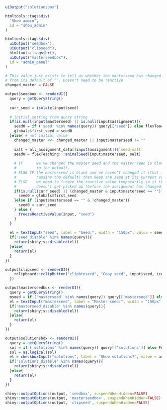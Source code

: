
```r

uiOutput("solutionsbox")

htmltools::tags$div(
  "Show admin",
  id = "show_admin"
)

htmltools::tags$div(
  uiOutput("seedbox"),
  uiOutput("clipseed"),
  htmltools::tags$hr(),
  uiOutput("masterseedbox"),
  id = "admin_panel"
)

```

```r
# This value just exists to tell us whether the masterseed has changed
# from its default of "". Doesn't need to be reactive
changed_master = FALSE

output$seedbox <- renderUI({
  query = getQueryString()
  
  curr_seed = isolate(input$seed)
  
  # initial setting from query string
  if(is.null(input$masterseed) || is.null(input$assignment)){
    seed0 = if ('seed' %in% names(query)) query[['seed']] else flexTeaching::pkg_options()$initial_seed
    globals$first_seed = seed0
  }else{ # not initial value
    changed_master <<- changed_master || input$masterseed != ""
    
    salt = all_assignment_data[[input$assignment]]$`seed-salt`
    seed0 = flexTeaching:::animalSeed(input$masterseed, salt)
    
    # IF      we've changed the master seed and the master seed is blank, set it back
    #         to the default.
    # ELSE IF the masterseed is blank and we haven't changed it (that is, it 
    #         remains the default) then keep the seed at its current value.
    # ELSE    we need to freeze the reactive value temporarily so it the first change
    #         doesn't get picked up (before the assignment has changed)
    if(is.null(curr_seed) || (changed_master & input$masterseed == "")){
      seed0 = globals$first_seed
    }else if (input$masterseed == "" & !changed_master){
      seed0 = curr_seed
    } else {
      freezeReactiveValue(input, "seed")
    }
  }
  
  el = textInput("seed", label = "Seed:", width = "150px", value = seed0)
  if('seed_disable' %in% names(query)){
    return(shinyjs::disabled(el))
  }else{
    return(el)
  }
})

output$clipseed <- renderUI({
    rclipboard::rclipButton("clipbtnseed", "Copy seed", input$seed, icon("clipboard"))
  })

output$masterseedbox <- renderUI({
  query = getQueryString()
  mseed = if ('masterseed' %in% names(query)) query[['masterseed']] else ""
  el = textInput("masterseed", label = "Master seed:", width = "150px", value = mseed)
  if('masterseed_disable' %in% names(query)){
    return(shinyjs::disabled(el))
  }else{
    return(el)
  }
})

output$solutionsbox <- renderUI({
  query = getQueryString()
  sol = if ('solutions' %in% names(query)) query[['solutions']] else FALSE
  sol = as.logical(sol)
  el = checkboxInput("solutions", label = "Show solutions?", value = as.logical(sol))
  if('solutions_disable' %in% names(query)){
    return(shinyjs::disabled(el))
  }else{
    return(el)
  }
})
```

```r

shiny::outputOptions(output, 'seedbox', suspendWhenHidden=FALSE)
shiny::outputOptions(output, 'masterseedbox', suspendWhenHidden=FALSE)
shiny::outputOptions(output, 'clipseed', suspendWhenHidden=FALSE)

```

